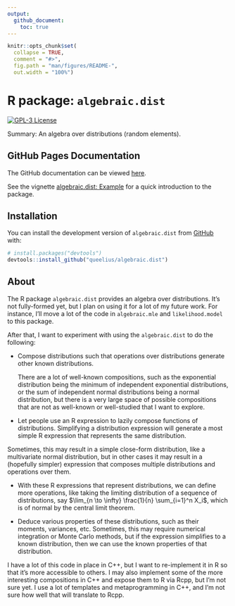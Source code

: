 ```yaml
---
output:
  github_document:
    toc: true
---
```


<!-- README.md is generated from README.Rmd. Please edit that file -->

```r
knitr::opts_chunk$set(
  collapse = TRUE,
  comment = "#>",
  fig.path = "man/figures/README-",
  out.width = "100%")
```

# R package: `algebraic.dist`

<!-- badges: start -->
[![GPL-3 License](https://img.shields.io/badge/license-GPL--3-blue.svg)](https://www.gnu.org/licenses/gpl-3.0)
<!-- badges: end -->

Summary: An algebra over distributions (random elements).

## GitHub Pages Documentation

The GitHub documentation can be viewed [here](https://queelius.github.io/algebraic.dist/).

See the vignette [algebraic.dist: Example](https://queelius.github.io/algebraic.dist/articles/example.html)
for a quick introduction to the package.

## Installation

You can install the development version of `algebraic.dist` from [GitHub](https://github.com/) with:

```r
# install.packages("devtools")
devtools::install_github("queelius/algebraic.dist")
```

## About

The R package `algebraic.dist` provides an algebra over distributions.
It's not fully-formed yet, but I plan on using it for a lot of my future work.
For instance, I'll move a lot of the code in `algebraic.mle` and 
`likelihood.model` to this package.

After that, I want to experiment with using the `algebraic.dist` to do the
following:

- Compose distributions such that operations over distributions generate
other known distributions.

  There are a lot of well-known compositions, such as
the exponential distribution being the minimum of independent exponential distributions, or the sum of independent normal
distributions being a normal distribution, but there is a very large space of
possible compositions that are not as well-known or well-studied that I want to
explore.

- Let people use an R expression to lazily compose functions of distributions.
Simplifying a distribution expression will generate a most simple R expression
that represents the same distribution.

Sometimes, this may result in a simple close-form distribution, like a 
multivariate normal distribution, but in other cases it may result in a
(hopefully simpler) expression that composes multiple distributions and
operations over them.

- With these R expressions that represent distributions, we can define more
operations, like taking the limiting distribution of a sequence of
distributions, say $\lim_{n \to \infty} \frac{1}{n} \sum_{i=1}^n X_i$, which is
of normal by the central limit theorem.

- Deduce various properties of these distributions, such as their moments,
variances, etc. Sometimes, this may require numerical integration or Monte
Carlo methods, but if the expression simplifies to a known distribution, then
we can use the known properties of that distribution.

I have a lot of this code in place in C++, but I want to
re-implement it in R so that it's more accessible to others. I may also
implement some of the more interesting compositions in C++ and expose them to R
via Rcpp, but I'm not sure yet. I use a lot of templates and metaprogramming in
C++, and I'm not sure how well that will translate to Rcpp.

